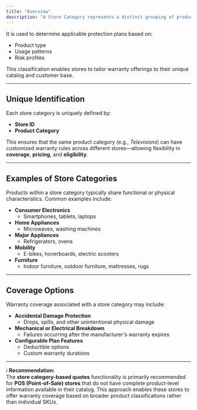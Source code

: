 ```yaml
---
title: "Overview"
description: "A Store Category represents a distinct grouping of products within a specific store that are eligible for extended warranty coverage."
---
```


It is used to determine applicable protection plans based on:

- Product type
- Usage patterns
- Risk profiles

This classification enables stores to tailor warranty offerings to their unique catalog and customer base.

---

## Unique Identification

Each store category is uniquely defined by:

- **Store ID**
- **Product Category**

This ensures that the same product category (e.g., _Televisions_) can have customized warranty rules across different stores—allowing flexibility in **coverage**, **pricing**, and **eligibility**.

---

## Examples of Store Categories

Products within a store category typically share functional or physical characteristics. Common examples include:

- **Consumer Electronics**
  - Smartphones, tablets, laptops
- **Home Appliances**
  - Microwaves, washing machines
- **Major Appliances**
  - Refrigerators, ovens
- **Mobility**
  - E-bikes, hoverboards, electric scooters
- **Furniture**
  - Indoor furniture, outdoor furniture, mattresses, rugs

---

## Coverage Options

Warranty coverage associated with a store category may include:

- **Accidental Damage Protection**
  - Drops, spills, and other unintentional physical damage
- **Mechanical or Electrical Breakdown**
  - Failures occurring after the manufacturer's warranty expires
- **Configurable Plan Features**
  - Deductible options
  - Custom warranty durations

---

ℹ️ **Recommendation:**\
The **store category-based quotes** functionality is primarily recommended for **POS (Point-of-Sale) stores** that do not have complete product-level information available in their catalog. This approach enables these stores to offer warranty coverage based on broader product classifications rather than individual SKUs.
